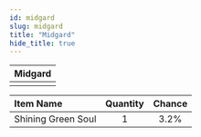 ```yaml
---
id: midgard
slug: midgard
title: "Midgard"
hide_title: true
---
```



| Midgard |
| :------------: |
| <MapIcon iconId="260"/> |

|Item Name|Quantity|Chance|
|:--|:-:|:-:|
| <ItemIcon iconId="2283" height="32" /> Shining Green Soul|1|3.2%|


